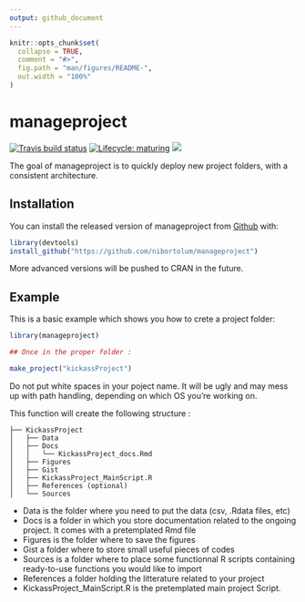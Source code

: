 ```yaml
---
output: github_document
---
```


<!-- README.md is generated from README.Rmd. Please edit that file -->

```r
knitr::opts_chunk$set(
  collapse = TRUE,
  comment = "#>",
  fig.path = "man/figures/README-",
  out.width = "100%"
)
```

# manageproject

<!-- badges: start -->
[![Travis build status](https://travis-ci.org/nibortolum/makeproject.svg?branch=master)](https://travis-ci.org/nibortolum/makeproject)
[![Lifecycle: maturing](https://img.shields.io/badge/lifecycle-maturing-blue.svg)](https://www.tidyverse.org/lifecycle/#maturing)
[![](https://img.shields.io/badge/devel%20version-1.0.1-blue.svg)](https://github.com/nibortolum/makeproject)
<!-- badges: end -->

The goal of manageproject is to quickly deploy new project folders, with a consistent architecture.

## Installation

You can install the released version of manageproject from [Github](https://github.com/nibortolum/manageproject) with:

``` r
library(devtools)
install_github("https://github.com/nibortolum/manageproject")
```

More advanced versions will be pushed to CRAN in the future.

## Example

This is a basic example which shows you how to crete a project folder:

```r
library(manageproject)

## Once in the proper folder :

make_project("kickassProject")
```

Do not put white spaces in your poject name. It will be ugly and may mess up with path handling, depending on which OS you're working on.

This function will create the following structure :

```
├── KickassProject
│   ├── Data
│   ├── Docs
│   │   └── KickassProject_docs.Rmd
│   ├── Figures
│   ├── Gist
│   ├── KickassProject_MainScript.R
│   ├── References (optional)
│   └── Sources
```
* Data is the folder where you need to put the data (csv, .Rdata files, etc)
* Docs is a folder in which you store documentation related to the ongoing project. It comes with a pretemplated Rmd file
* Figures is the folder where to save the figures
* Gist a folder where to store small useful pieces of codes
* Sources is a folder where to place some functionnal R scripts containing ready-to-use functions you would like to import
* References a folder holding the litterature related to your project
* KickassProject_MainScript.R is the pretemplated main project Script.
